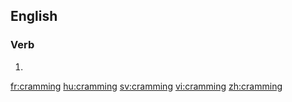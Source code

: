 ==English==

===Verb===
{{head|en}}

# {{present participle of|cram|lang=en}}

[[fr:cramming]]
[[hu:cramming]]
[[sv:cramming]]
[[vi:cramming]]
[[zh:cramming]]